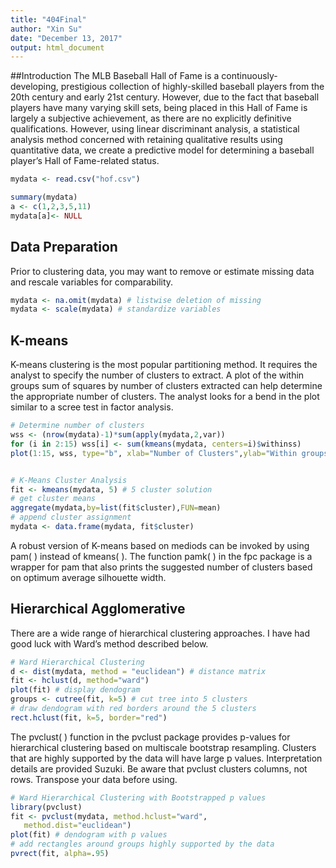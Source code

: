 ---
title: "404Final"
author: "Xin Su"
date: "December 13, 2017"
output: html_document
---
##Introduction
The MLB Baseball Hall of Fame is a continuously-developing, prestigious collection of highly-skilled baseball players from the 20th century and early 21st century. However, due to the fact that baseball players have many varying skill sets, being placed in this Hall of Fame is largely a subjective achievement, as there are no explicitly definitive qualifications. However, using linear discriminant analysis, a statistical analysis method concerned with retaining qualitative results using quantitative data, we create a predictive model for determining a baseball player's Hall of Fame-related status. 
```{r}
mydata <- read.csv("hof.csv")

```

```{r}
summary(mydata)
a <- c(1,2,3,5,11)
mydata[a]<- NULL

```

## Data Preparation
Prior to clustering data, you may want to remove or estimate missing data and rescale variables for comparability.
```{r}
mydata <- na.omit(mydata) # listwise deletion of missing
mydata <- scale(mydata) # standardize variables
```

## K-means
K-means clustering is the most popular partitioning method. It requires the analyst to specify the number of clusters to extract. A plot of the within groups sum of squares by number of clusters extracted can help determine the appropriate number of clusters. The analyst looks for a bend in the plot similar to a scree test in factor analysis. 
```{r}
# Determine number of clusters
wss <- (nrow(mydata)-1)*sum(apply(mydata,2,var))
for (i in 2:15) wss[i] <- sum(kmeans(mydata, centers=i)$withinss)
plot(1:15, wss, type="b", xlab="Number of Clusters",ylab="Within groups sum of squares")


# K-Means Cluster Analysis
fit <- kmeans(mydata, 5) # 5 cluster solution
# get cluster means 
aggregate(mydata,by=list(fit$cluster),FUN=mean)
# append cluster assignment
mydata <- data.frame(mydata, fit$cluster)
```
A robust version of K-means based on mediods can be invoked by using pam( ) instead of kmeans( ). The function pamk( ) in the fpc package is a wrapper for pam that also prints the suggested number of clusters based on optimum average silhouette width.

## Hierarchical Agglomerative
There are a wide range of hierarchical clustering approaches. I have had good luck with Ward's method described below.
```{r}
# Ward Hierarchical Clustering
d <- dist(mydata, method = "euclidean") # distance matrix
fit <- hclust(d, method="ward") 
plot(fit) # display dendogram
groups <- cutree(fit, k=5) # cut tree into 5 clusters
# draw dendogram with red borders around the 5 clusters 
rect.hclust(fit, k=5, border="red")
```

The pvclust( ) function in the pvclust package provides p-values for hierarchical clustering based on multiscale bootstrap resampling. Clusters that are highly supported by the data will have large p values. Interpretation details are provided Suzuki. Be aware that pvclust clusters columns, not rows. Transpose your data before using.

```{r}
# Ward Hierarchical Clustering with Bootstrapped p values
library(pvclust)
fit <- pvclust(mydata, method.hclust="ward",
   method.dist="euclidean")
plot(fit) # dendogram with p values
# add rectangles around groups highly supported by the data
pvrect(fit, alpha=.95)
```